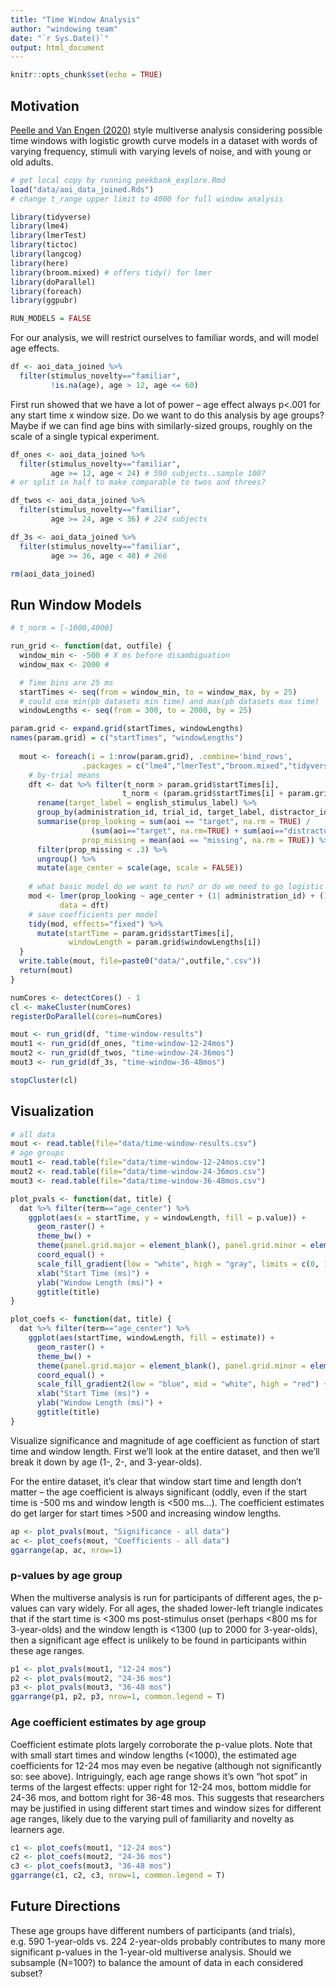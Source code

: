 ```yaml
---
title: "Time Window Analysis"
author: "windowing team"
date: "`r Sys.Date()`"
output: html_document
---
```


```r
knitr::opts_chunk$set(echo = TRUE)
```

## Motivation

[Peelle and Van Engen (2020)](https://psyarxiv.com/pc3da/) style multiverse analysis considering possible time windows with logistic growth curve models in a dataset with words of varying frequency, stimuli with varying levels of noise, and with young or old adults. 

```r
# get local copy by running peekbank_explore.Rmd
load("data/aoi_data_joined.Rds") 
# change t_range upper limit to 4000 for full window analysis

library(tidyverse)
library(lme4)
library(lmerTest)
library(tictoc)
library(langcog)
library(here)
library(broom.mixed) # offers tidy() for lmer
library(doParallel)
library(foreach)
library(ggpubr)

RUN_MODELS = FALSE
```

For our analysis, we will restrict ourselves to familiar words, and will model age effects.

```r
df <- aoi_data_joined %>%
  filter(stimulus_novelty=="familiar", 
         !is.na(age), age > 12, age <= 60) 
```

First run showed that we have a lot of power -- age effect always p<.001 for any start time x window size.
Do we want to do this analysis by age groups? Maybe if we can find age bins with similarly-sized groups, roughly on the scale of a single typical experiment.

```r
df_ones <- aoi_data_joined %>%
  filter(stimulus_novelty=="familiar", 
         age >= 12, age < 24) # 590 subjects..sample 100? 
# or split in half to make comparable to twos and threes?

df_twos <- aoi_data_joined %>%
  filter(stimulus_novelty=="familiar", 
         age >= 24, age < 36) # 224 subjects

df_3s <- aoi_data_joined %>%
  filter(stimulus_novelty=="familiar", 
         age >= 36, age < 48) # 266

rm(aoi_data_joined)
```


## Run Window Models


```r
# t_norm = [-1000,4000] 

run_grid <- function(dat, outfile) {
  window_min <- -500 # X ms before disambiguation
  window_max <- 2000 #

  # Time bins are 25 ms 
  startTimes <- seq(from = window_min, to = window_max, by = 25) 
  # could use min(pb datasets min time) and max(pb datasets max time)
  windowLengths <- seq(from = 300, to = 2000, by = 25)

param.grid <- expand.grid(startTimes, windowLengths)
names(param.grid) = c("startTimes", "windowLengths")
  
  mout <- foreach(i = 1:nrow(param.grid), .combine='bind_rows',
                .packages = c("lme4","lmerTest","broom.mixed","tidyverse")) %dopar% {
    # by-trial means
    dft <- dat %>% filter(t_norm > param.grid$startTimes[i], 
                         t_norm < (param.grid$startTimes[i] + param.grid$windowLengths[i])) %>%
      rename(target_label = english_stimulus_label) %>%
      group_by(administration_id, trial_id, target_label, distractor_id, age) %>%
      summarise(prop_looking = sum(aoi == "target", na.rm = TRUE) / 
                  (sum(aoi=="target", na.rm=TRUE) + sum(aoi=="distractor", na.rm=TRUE)),
                prop_missing = mean(aoi == "missing", na.rm = TRUE)) %>%
      filter(prop_missing < .3) %>%
      ungroup() %>%
      mutate(age_center = scale(age, scale = FALSE))
    
    # what basic model do we want to run? or do we need to go logistic growth curve?
    mod <- lmer(prop_looking ~ age_center + (1| administration_id) + (1 | target_label),
           data = dft)
    # save coefficients per model
    tidy(mod, effects="fixed") %>% 
      mutate(startTime = param.grid$startTimes[i], 
             windowLength = param.grid$windowLengths[i])
  } 
  write.table(mout, file=paste0("data/",outfile,".csv"))
  return(mout)
}

numCores <- detectCores() - 1
cl <- makeCluster(numCores)
registerDoParallel(cores=numCores)

mout <- run_grid(df, "time-window-results")
mout1 <- run_grid(df_ones, "time-window-12-24mos")
mout2 <- run_grid(df_twos, "time-window-24-36mos")
mout3 <- run_grid(df_3s, "time-window-36-48mos")

stopCluster(cl)
```

## Visualization 

```r
# all data
mout <- read.table(file="data/time-window-results.csv")
# age groups
mout1 <- read.table(file="data/time-window-12-24mos.csv")
mout2 <- read.table(file="data/time-window-24-36mos.csv")
mout3 <- read.table(file="data/time-window-36-48mos.csv")

plot_pvals <- function(dat, title) {
  dat %>% filter(term=="age_center") %>%
    ggplot(aes(x = startTime, y = windowLength, fill = p.value)) +
      geom_raster() +
      theme_bw() +
      theme(panel.grid.major = element_blank(), panel.grid.minor = element_blank()) +
      coord_equal() + 
      scale_fill_gradient(low = "white", high = "gray", limits = c(0, 1)) +
      xlab("Start Time (ms)") +
      ylab("Window Length (ms)") +
      ggtitle(title) 
}

plot_coefs <- function(dat, title) {
  dat %>% filter(term=="age_center") %>%
    ggplot(aes(startTime, windowLength, fill = estimate)) +
      geom_raster() + 
      theme_bw() +
      theme(panel.grid.major = element_blank(), panel.grid.minor = element_blank()) +
      coord_equal() + 
      scale_fill_gradient2(low = "blue", mid = "white", high = "red") + # , limits = c(0, .01)
      xlab("Start Time (ms)") +
      ylab("Window Length (ms)") +
      ggtitle(title) 
}
```


Visualize significance and magnitude of age coefficient as function of start time and window length.
First we'll look at the entire dataset, and then we'll break it down by age (1-, 2-, and 3-year-olds).

For the entire dataset, it's clear that window start time and length don't matter -- the age coefficient is always significant (oddly, even if the start time is -500 ms and window length is <500 ms...).
The coefficient estimates do get larger for start times >500 and increasing window lengths.

```r
ap <- plot_pvals(mout, "Significance - all data")
ac <- plot_coefs(mout, "Coefficients - all data")
ggarrange(ap, ac, nrow=1)
```

### p-values by age group

When the multiverse analysis is run for participants of different ages, the p-values can vary widely.
For all ages, the shaded lower-left triangle indicates that if the start time is <300 ms post-stimulus onset (perhaps <800 ms for 3-year-olds) and the window length is <1300 (up to 2000 for 3-year-olds), then a significant age effect is unlikely to be found in participants within these age ranges.

```r
p1 <- plot_pvals(mout1, "12-24 mos")
p2 <- plot_pvals(mout2, "24-36 mos")
p3 <- plot_pvals(mout3, "36-48 mos")
ggarrange(p1, p2, p3, nrow=1, common.legend = T)
```
### Age coefficient estimates by age group

Coefficient estimate plots largely corroborate the p-value plots.
Note that with small start times and window lengths (<1000), the estimated age coefficients for 12-24 mos may even be negative (although not significantly so: see above).
Intriguingly, each age range shows it's own "hot spot" in terms of the largest effects: upper right for 12-24 mos, bottom middle for 24-36 mos, and bottom right for 36-48 mos. 
This suggests that researchers may be justified in using different start times and window sizes for different age ranges, likely due to the varying pull of familiarity and novelty as learners age.

```r
c1 <- plot_coefs(mout1, "12-24 mos")
c2 <- plot_coefs(mout2, "24-36 mos")
c3 <- plot_coefs(mout3, "36-48 mos")
ggarrange(c1, c2, c3, nrow=1, common.legend = T)
```

## Future Directions

These age groups have different numbers of participants (and trials), e.g. 590 1-year-olds vs. 224 2-year-olds probably contributes to many more significant p-values in the 1-year-old multiverse analysis.
Should we subsample (N=100?) to balance the amount of data in each considered subset?